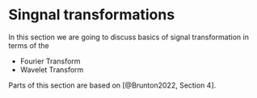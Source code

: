 # Singnal transformations {.unnumbered}

In this section we are going to discuss basics of signal transformation in terms of the 

- Fourier Transform
- Wavelet Transform

Parts of this section are based on [@Brunton2022, Section 4].
